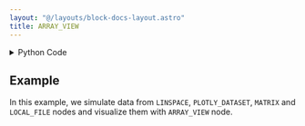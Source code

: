```yaml
---
layout: "@/layouts/block-docs-layout.astro"
title: ARRAY_VIEW
---
```



<PythonDocsDisplay docstring={docstring} />

<details>
<summary>Python Code</summary>

```python
import numpy as np
import plotly.graph_objects as go
from flojoy import DataFrame, Image, Matrix, OrderedPair, Plotly, flojoy

CELL_SIZE = 50
FONT_SIZE = 10
MAX_ALLOWED_SHAPE = 10
l_dot = "$\\ldots$"


def numpy_array_as_table(arr: np.ndarray):
    if arr.size > MAX_ALLOWED_SHAPE:
        converted_type = arr.astype(object)
        new_arr = converted_type[:MAX_ALLOWED_SHAPE]
        new_arr[MAX_ALLOWED_SHAPE - 2] = l_dot
    else:
        new_arr = arr
    return new_arr.reshape(-1, 1)


@flojoy
def ARRAY_VIEW(default: OrderedPair | Matrix | DataFrame | Image) -> Plotly:
    """The ARRAY_VIEW node takes OrderedPair, DataFrame, Matrix, and Image DataContainer objects as input, and visualizes it in array format.

    Parameters
    ------
    default : OrderedPair | DataFrame | Matrix | Image
        the DataContainer to be visualized in array format

    Returns
    -------
    Plotly
        the DataContainer containing the visualization of the input in array format
    """

    if isinstance(default, OrderedPair):
        data = default.y
        cell_values = numpy_array_as_table(data)
    elif isinstance(default, DataFrame):
        data = default.m.to_numpy(dtype=object)
        data = data[:, :-1]
        cell_values = numpy_array_as_table(data)
    elif isinstance(default, Matrix):
        data = default.m
        cell_values = numpy_array_as_table(data)
    else:
        red = default.r
        green = default.g
        blue = default.b

        if default.a is None:
            merge = np.stack((red, green, blue), axis=2)
        else:
            alpha = default.a
            merge = np.stack((red, green, blue, alpha), axis=2)

        merge = merge.reshape(-1, merge.shape[-1])
        cell_values = numpy_array_as_table(merge)

    fig = go.Figure(
        data=[
            go.Table(
                header=dict(line={"width": 0}, values=[]),
                cells=dict(
                    values=cell_values,
                    line={"width": 3},
                    font={"size": FONT_SIZE},
                    height=CELL_SIZE,
                    align="center",
                    format=[".3"],
                ),
            )
        ]
    )
    if default.type == "image" or default.type == "dataframe":
        width = MAX_ALLOWED_SHAPE * CELL_SIZE + 800

    else:
        width = MAX_ALLOWED_SHAPE * CELL_SIZE + 80
    height = width + 80
    fig.layout = go.Layout(
        autosize=False,
        width=width,
        height=height,
        margin=dict(l=0, r=0, t=0, b=0),
        xaxis=dict(visible=False),
        yaxis=dict(visible=False),
        hovermode="closest",
        font=dict(size=FONT_SIZE),
    )

    return Plotly(fig=fig)

```

[Find this Flojoy Block on GitHub](https://github.com/flojoy-ai/blocks/blob/main/blocks/VISUALIZERS/DATA_STRUCTURE/ARRAY_VIEW/ARRAY_VIEW.py)

</details>

## Example

<GetHelpWidget />

<AppDisplay app={app} blockName="ARRAY_VIEW" client:visible />

In this example, we simulate data from `LINSPACE`, `PLOTLY_DATASET`, `MATRIX` and `LOCAL_FILE` nodes and visualize them with `ARRAY_VIEW` node.
